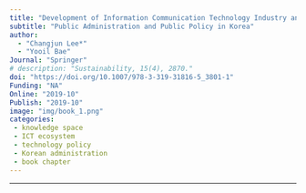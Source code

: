 ```yaml
---
title: "Development of Information Communication Technology Industry and Public Policy in South Korea"
subtitle: "Public Administration and Public Policy in Korea"
author:
  - "Changjun Lee*"
  - "Yooil Bae"
Journal: "Springer"
# description: "Sustainability, 15(4), 2870."
doi: "https://doi.org/10.1007/978-3-319-31816-5_3801-1"
Funding: "NA"
Online: "2019-10"
Publish: "2019-10"
image: "img/book_1.png"
categories:
 - knowledge space
 - ICT ecosystem
 - technology policy
 - Korean administration
 - book chapter
---
```


------------------------------------------------------------------------

